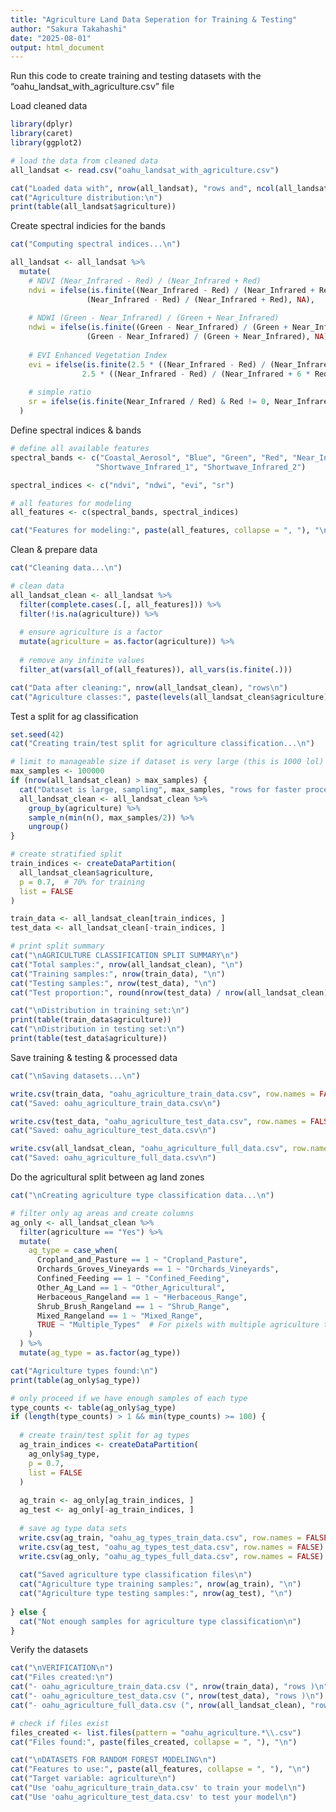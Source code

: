 ---
title: "Agriculture Land Data Seperation for Training & Testing"
author: "Sakura Takahashi"
date: "2025-08-01"
output: html_document
--- 

Run this code to create training and testing datasets with the "oahu_landsat_with_agriculture.csv" file 

Load cleaned data
```{r}
library(dplyr)
library(caret)
library(ggplot2)

# load the data from cleaned data
all_landsat <- read.csv("oahu_landsat_with_agriculture.csv")

cat("Loaded data with", nrow(all_landsat), "rows and", ncol(all_landsat), "columns\n")
cat("Agriculture distribution:\n")
print(table(all_landsat$agriculture))
```  

Create spectral indicies for the bands
```{r}
cat("Computing spectral indices...\n")

all_landsat <- all_landsat %>%
  mutate(
    # NDVI (Near_Infrared - Red) / (Near_Infrared + Red)
    ndvi = ifelse(is.finite((Near_Infrared - Red) / (Near_Infrared + Red)), 
                 (Near_Infrared - Red) / (Near_Infrared + Red), NA),
    
    # NDWI (Green - Near_Infrared) / (Green + Near_Infrared)
    ndwi = ifelse(is.finite((Green - Near_Infrared) / (Green + Near_Infrared)), 
                 (Green - Near_Infrared) / (Green + Near_Infrared), NA),
    
    # EVI Enhanced Vegetation Index
    evi = ifelse(is.finite(2.5 * ((Near_Infrared - Red) / (Near_Infrared + 6 * Red - 7.5 * Blue + 1))),
                2.5 * ((Near_Infrared - Red) / (Near_Infrared + 6 * Red - 7.5 * Blue + 1)), NA),
    
    # simple ratio
    sr = ifelse(is.finite(Near_Infrared / Red) & Red != 0, Near_Infrared / Red, NA)
  )
``` 

Define spectral indices & bands
```{r}
# define all available features
spectral_bands <- c("Coastal_Aerosol", "Blue", "Green", "Red", "Near_Infrared", 
                   "Shortwave_Infrared_1", "Shortwave_Infrared_2")

spectral_indices <- c("ndvi", "ndwi", "evi", "sr")

# all features for modeling
all_features <- c(spectral_bands, spectral_indices)

cat("Features for modeling:", paste(all_features, collapse = ", "), "\n")
```  

Clean & prepare data
```{r}
cat("Cleaning data...\n")

# clean data
all_landsat_clean <- all_landsat %>%
  filter(complete.cases(.[, all_features])) %>%
  filter(!is.na(agriculture)) %>%
  
  # ensure agriculture is a factor
  mutate(agriculture = as.factor(agriculture)) %>%
  
  # remove any infinite values
  filter_at(vars(all_of(all_features)), all_vars(is.finite(.)))

cat("Data after cleaning:", nrow(all_landsat_clean), "rows\n")
cat("Agriculture classes:", paste(levels(all_landsat_clean$agriculture), collapse = ", "), "\n")
``` 

Test a split for ag classification
```{r}
set.seed(42) 
cat("Creating train/test split for agriculture classification...\n")

# limit to manageable size if dataset is very large (this is 1000 lol)
max_samples <- 100000  
if (nrow(all_landsat_clean) > max_samples) {
  cat("Dataset is large, sampling", max_samples, "rows for faster processing...\n")
  all_landsat_clean <- all_landsat_clean %>%
    group_by(agriculture) %>%
    sample_n(min(n(), max_samples/2)) %>%  
    ungroup()
}

# create stratified split
train_indices <- createDataPartition(
  all_landsat_clean$agriculture, 
  p = 0.7,  # 70% for training
  list = FALSE
)

train_data <- all_landsat_clean[train_indices, ]
test_data <- all_landsat_clean[-train_indices, ]

# print split summary
cat("\nAGRICULTURE CLASSIFICATION SPLIT SUMMARY\n")
cat("Total samples:", nrow(all_landsat_clean), "\n")
cat("Training samples:", nrow(train_data), "\n")
cat("Testing samples:", nrow(test_data), "\n")
cat("Test proportion:", round(nrow(test_data) / nrow(all_landsat_clean), 3), "\n")

cat("\nDistribution in training set:\n")
print(table(train_data$agriculture))
cat("\nDistribution in testing set:\n")
print(table(test_data$agriculture))
``` 
Save training & testing & processed data
```{r}
cat("\nSaving datasets...\n")

write.csv(train_data, "oahu_agriculture_train_data.csv", row.names = FALSE)
cat("Saved: oahu_agriculture_train_data.csv\n")

write.csv(test_data, "oahu_agriculture_test_data.csv", row.names = FALSE)
cat("Saved: oahu_agriculture_test_data.csv\n")

write.csv(all_landsat_clean, "oahu_agriculture_full_data.csv", row.names = FALSE)
cat("Saved: oahu_agriculture_full_data.csv\n")
``` 

Do the agricultural split between ag land zones
```{r}
cat("\nCreating agriculture type classification data...\n")

# filter only ag areas and create columns
ag_only <- all_landsat_clean %>%
  filter(agriculture == "Yes") %>%
  mutate(
    ag_type = case_when(
      Cropland_and_Pasture == 1 ~ "Cropland_Pasture",
      Orchards_Groves_Vineyards == 1 ~ "Orchards_Vineyards", 
      Confined_Feeding == 1 ~ "Confined_Feeding",
      Other_Ag_Land == 1 ~ "Other_Agricultural",
      Herbaceous_Rangeland == 1 ~ "Herbaceous_Range",
      Shrub_Brush_Rangeland == 1 ~ "Shrub_Range",
      Mixed_Rangeland == 1 ~ "Mixed_Range",
      TRUE ~ "Multiple_Types"  # For pixels with multiple agriculture types
    )
  ) %>%
  mutate(ag_type = as.factor(ag_type))

cat("Agriculture types found:\n")
print(table(ag_only$ag_type))

# only proceed if we have enough samples of each type
type_counts <- table(ag_only$ag_type)
if (length(type_counts) > 1 && min(type_counts) >= 100) {
  
  # create train/test split for ag types
  ag_train_indices <- createDataPartition(
    ag_only$ag_type, 
    p = 0.7, 
    list = FALSE
  )
  
  ag_train <- ag_only[ag_train_indices, ]
  ag_test <- ag_only[-ag_train_indices, ]
  
  # save ag type data sets
  write.csv(ag_train, "oahu_ag_types_train_data.csv", row.names = FALSE)
  write.csv(ag_test, "oahu_ag_types_test_data.csv", row.names = FALSE)
  write.csv(ag_only, "oahu_ag_types_full_data.csv", row.names = FALSE)
  
  cat("Saved agriculture type classification files\n")
  cat("Agriculture type training samples:", nrow(ag_train), "\n")
  cat("Agriculture type testing samples:", nrow(ag_test), "\n")
  
} else {
  cat("Not enough samples for agriculture type classification\n")
}
``` 

Verify the datasets 
```{r}
cat("\nVERIFICATION\n")
cat("Files created:\n")
cat("- oahu_agriculture_train_data.csv (", nrow(train_data), "rows )\n")
cat("- oahu_agriculture_test_data.csv (", nrow(test_data), "rows )\n")
cat("- oahu_agriculture_full_data.csv (", nrow(all_landsat_clean), "rows )\n")

# check if files exist
files_created <- list.files(pattern = "oahu_agriculture.*\\.csv")
cat("Files found:", paste(files_created, collapse = ", "), "\n")

cat("\nDATASETS FOR RANDOM FOREST MODELING\n")
cat("Features to use:", paste(all_features, collapse = ", "), "\n")
cat("Target variable: agriculture\n")
cat("Use 'oahu_agriculture_train_data.csv' to train your model\n")
cat("Use 'oahu_agriculture_test_data.csv' to test your model\n")
``` 

